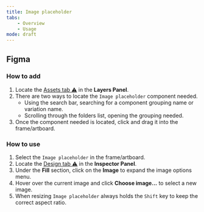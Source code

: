 ```yaml
---
title: Image placeholder
tabs:
    - Overview
    - Usage
mode: draft
---
```



## Figma

### How to add

1. Locate the [Assets tab :warning:]() in the **Layers Panel**.
2. There are two ways to locate the `Image placeholder` component needed. 
	* Using the search bar, searching for a component grouping name or variation name.
	* Scrolling through the folders list, opening the grouping needed.
3. Once the component needed is located, click and drag it into the frame/artboard. 


### How to use

1. Select the `Image placeholder` in the frame/artboard. 
2. Locate the [Design tab :warning:]() in the **Inspector Panel**.
3. Under the **Fill** section, click on the **Image** to expand the image options menu. 
4. Hover over the current image and click **Choose image...** to select a new image. 
5. When resizing `Image placeholder` always holds the `Shift` key to keep the correct aspect ratio. 
